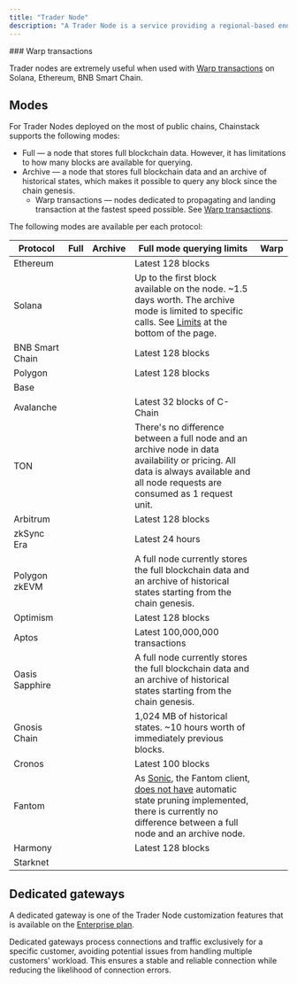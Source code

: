 ```yaml
---
title: "Trader Node"
description: "A Trader Node is a service providing a regional-based endpoints which are tightly bound to particular location."
---
```


<Check>
  ### Warp transactions

  Trader nodes are extremely useful when used with [Warp transactions](/docs/warp-transactions) on Solana, Ethereum, BNB Smart Chain.
</Check>

## Modes

For Trader Nodes deployed on the most of public chains, Chainstack supports the following modes:

* Full — a node that stores full blockchain data. However, it has limitations to how many blocks are available for querying.
* Archive — a node that stores full blockchain data and an archive of historical states, which makes it possible to query any block since the chain genesis.
  * Warp transactions — nodes dedicated to propagating and landing transaction at the fastest speed possible. See [Warp transactions](/docs/warp-transactions).

The following modes are available per each protocol:

| Protocol        | Full | Archive | Full mode querying limits                                                                                                                                                                                                                                         | Warp |
| --------------- | ---- | ------- | ----------------------------------------------------------------------------------------------------------------------------------------------------------------------------------------------------------------------------------------------------------------- | ---- |
| Ethereum        | <Icon icon="square-check"  iconType="solid" />    | <Icon icon="square-check"  iconType="solid" />       | Latest 128 blocks                                                                                                                                                                                                                                                 | <Icon icon="square-check"  iconType="solid" />    |
| Solana          | <Icon icon="square-check"  iconType="solid" />    | <Icon icon="square-check"  iconType="solid" />       | Up to the first block available on the node. \~1.5 days worth. The archive mode is limited to specific calls. See [Limits](/docs/limits) at the bottom of the page.                                                                                               | <Icon icon="square-check"  iconType="solid" />    |
| BNB Smart Chain | <Icon icon="square-check"  iconType="solid" />    | <Icon icon="square-check"  iconType="solid" />       | Latest 128 blocks                                                                                                                                                                                                                                                 | <Icon icon="square-check"  iconType="solid" />    |
| Polygon         | <Icon icon="square-check"  iconType="solid" />    | <Icon icon="square-check"  iconType="solid" />       | Latest 128 blocks                                                                                                                                                                                                                                                 | <Icon icon="xmark"  iconType="solid" />    |
| Base            | <Icon icon="square-check"  iconType="solid" />    | <Icon icon="square-check"  iconType="solid" />       |                                                                                                                                                                                                                                                                   | <Icon icon="xmark"  iconType="solid" />    |
| Avalanche       | <Icon icon="square-check"  iconType="solid" />    | <Icon icon="square-check"  iconType="solid" />       | Latest 32 blocks of C-Chain                                                                                                                                                                                                                                       | <Icon icon="xmark"  iconType="solid" />    |
| TON             | <Icon icon="square-check"  iconType="solid" />    | <Icon icon="square-check"  iconType="solid" />       | There's no difference between a full node and an archive node in data availability or pricing. All data is always available and all node requests are consumed as 1 request unit.                                                                                 | <Icon icon="xmark"  iconType="solid" />    |
| Arbitrum        | <Icon icon="square-check"  iconType="solid" />    | <Icon icon="square-check"  iconType="solid" />       | Latest 128 blocks                                                                                                                                                                                                                                                 | <Icon icon="xmark"  iconType="solid" />    |
| zkSync Era      | <Icon icon="square-check"  iconType="solid" />    | <Icon icon="square-check"  iconType="solid" />       | Latest 24 hours                                                                                                                                                                                                                                                   | <Icon icon="xmark"  iconType="solid" />    |
| Polygon zkEVM   | <Icon icon="square-check"  iconType="solid" />    | <Icon icon="xmark"  iconType="solid" />       | A full node currently stores the full blockchain data and an archive of historical states starting from the chain genesis.                                                                                                                                        | <Icon icon="xmark"  iconType="solid" />    |
| Optimism        | <Icon icon="square-check"  iconType="solid" />    | <Icon icon="square-check"  iconType="solid" />       | Latest 128 blocks                                                                                                                                                                                                                                                 | <Icon icon="xmark"  iconType="solid" />    |
| Aptos           | <Icon icon="square-check"  iconType="solid" />    | <Icon icon="square-check"  iconType="solid" />       | Latest 100,000,000 transactions                                                                                                                                                                                                                                   | <Icon icon="xmark"  iconType="solid" />    |
| Oasis Sapphire  | <Icon icon="square-check"  iconType="solid" />    | <Icon icon="xmark"  iconType="solid" />       | A full node currently stores the full blockchain data and an archive of historical states starting from the chain genesis.                                                                                                                                        | <Icon icon="xmark"  iconType="solid" />    |
| Gnosis Chain    | <Icon icon="square-check"  iconType="solid" />    | <Icon icon="square-check"  iconType="solid" />       | 1,024 MB of historical states. \~10 hours worth of immediately previous blocks.                                                                                                                                                                                   | <Icon icon="xmark"  iconType="solid" />    |
| Cronos          | <Icon icon="square-check"  iconType="solid" />    | <Icon icon="square-check"  iconType="solid" />       | Latest 100 blocks                                                                                                                                                                                                                                                 | <Icon icon="xmark"  iconType="solid" />    |
| Fantom          | <Icon icon="square-check"  iconType="solid" />    | <Icon icon="square-check"  iconType="solid" />       | As [Sonic](https://github.com/Fantom-foundation/Sonic/), the Fantom client, [does not have](https://github.com/Fantom-foundation/Sonic/issues/285) automatic state pruning implemented, there is currently no difference between a full node and an archive node. | <Icon icon="xmark"  iconType="solid" />    |
| Harmony         | <Icon icon="square-check"  iconType="solid" />    | <Icon icon="xmark"  iconType="solid" />       | Latest 128 blocks                                                                                                                                                                                                                                                 | <Icon icon="xmark"  iconType="solid" />    |
| Starknet        | <Icon icon="square-check"  iconType="solid" />    | <Icon icon="square-check"  iconType="solid" />       |                                                                                                                                                                                                                                                                   | <Icon icon="xmark"  iconType="solid" />    |

## Dedicated gateways

A dedicated gateway is one of the Trader Node customization features that is available on the [Enterprise plan](https://chainstack.com/pricing/).

Dedicated gateways process connections and traffic exclusively for a specific customer, avoiding potential issues from handling multiple customers' workload. This ensures a stable and reliable connection while reducing the likelihood of connection errors.
